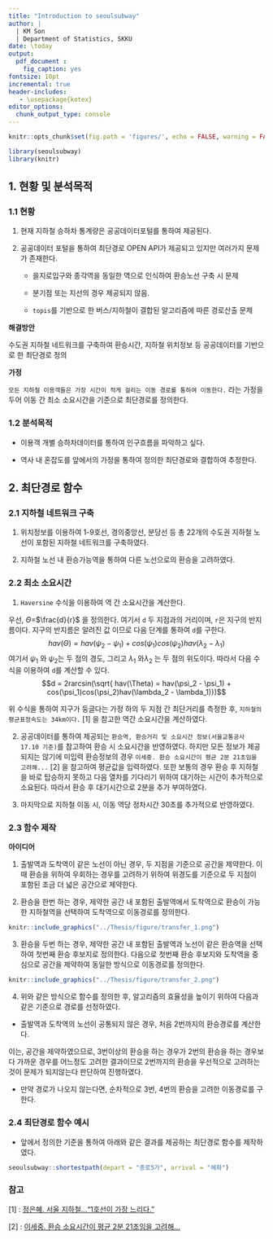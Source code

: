 ```yaml
---
title: "Introduction to seoulsubway"
author: |
  | KM Son
  | Department of Statistics, SKKU
date: \today
output: 
  pdf_document :
    fig_caption: yes
fontsize: 10pt
incremental: true
header-includes:
   - \usepackage{kotex}
editor_options: 
  chunk_output_type: console
---
```


```r
knitr::opts_chunk$set(fig.path = 'figures/', echo = FALSE, warning = FALSE, message = FALSE)
```

```r
library(seoulsubway)
library(knitr)
```

## 1. 현황 및 분석목적

### 1.1 현황

1. 현재 지하철 승하차 통계량은 공공데이터포털를 통하여 제공된다.

2. 공공데이터 포털을 통하여 최단경로 OPEN API가 제공되고 있지만 여러가지 문제가 존재한다.
  
    * 을지로입구와 종각역을 동일한 역으로 인식하여 환승노선 구축 시 문제
  
    * 분기점 또는 지선의 경우 제공되지 않음.
  
    * `topis`를 기반으로 한 버스/지하철이 결합된 알고리즘에 따른 경로산출 문제 
  
**해결방안**

수도권 지하철 네트워크를 구축하여 환승시간, 지하철 위치정보 등 공공데이터를 기반으로 한  최단경로 정의

**가정**

`모든 지하철 이용객들은 가장 시간이 적게 걸리는 이동 경로를 통하여 이동한다.`
라는 가정을 두어 이동 간 최소 소요시간을 기준으로 최단경로를 정의한다.

### 1.2 분석목적 

* 이용객 개별 승하차데이터를 통하여 인구흐름을 파악하고 싶다.

* 역사 내 혼잡도를 앞에서의 가정을 통하여 정의한 최단경로와 결합하여 추정한다.



## 2. 최단경로 함수

### 2.1 지하철 네트워크 구축 
1. 위치정보를 이용하여 1-9호선, 경의중앙선, 분당선 등 총 22개의 수도권 지하철 노선이 포함된  지하철 네트워크를 구축하였다.

2. 지하철 노선 내 환승가능역을 통하여 다른 노선으로의 환승을 고려하였다.


### 2.2 최소 소요시간 
1. `Haversine` 수식을 이용하여 역 간 소요시간을 계산한다.

우선, $\Theta$=$\frac{d}{r}$ 을 정의한다. 여기서 `d` 두 지점과의 거리이며, `r`은 지구의 반지름이다. 지구의 반지름은 알려진 값 이므로 다음 단계를 통하여 `d`를 구한다.
$$hav(\Theta)  =  hav(\psi_2 - \psi_1) + cos(\psi_1)cos(\psi_2)hav(\lambda_2 - \lambda_1)$$
여기서 $\psi_{1}$ 와 $\psi_{2}$는 두 점의 경도, 그리고 $\lambda_1$ 와$\lambda_2$ 는 두 점의 위도이다. 따라서 다음 수식을 이용하여 `d`를 계산할 수 있다. 
$$d = 2rarcsin(\sqrt{ hav(\Theta)  =  hav(\psi_2 - \psi_1) + cos(\psi_1)cos(\psi_2)hav(\lambda_2 - \lambda_1)})$$

위 수식을 통하여 지구가 둥글다는 가정 하의 두 지점 간 최단거리를 측정한 후, `지하철의 평균표정속도는 34km이다.` [1] 을 참고한 역간 소요시간을 계산하였다. 

2. 공공데이터를 통하여 제공되는 `환승역, 환승거리 및 소요시간 정보(서울교통공사 17.10 기준)`를 참고하여 환승 시 소요시간을 반영하였다. 하지만 모든 정보가 제공되지는 않기에 미입력 환승정보의 경우 `이세중. 환승 소요시간이 평균 2분 21초임을 고려해...` [2] 을 참고하여 평균값을 입력하였다. 또한 보통의 경우 환승 후 지하철을 바로 탑승하지 못하고 다음 열차를 기다리기 위하여 대기하는 시간이 추가적으로 소요된다. 따라서 환승 후 대기시간으로 2분을 추가 부여하였다.

3. 마지막으로 지하철 이동 시, 이동 역당 정차시간 30초를 추가적으로 반영하였다.

### 2.3 함수 제작

**아이디어**

1. 출발역과 도착역이 같은 노선이 아닌 경우, 두 지점을 기준으로 공간을 제약한다. 이때 환승을 위하여 우회하는 경우를 고려하기 위하여 위경도를 기준으로 두 지점이 포함된 조금 더 넓은 공간으로 제약한다.

2. 환승을 한번 하는 경우, 제약한 공간 내 포함된 출발역에서 도착역으로 환승이 가능한 지하철역을 선택하여 도착역으로 이동경로를 정의한다.

```r
knitr::include_graphics("../Thesis/figure/transfer_1.png")
```

3. 환승을 두번 하는 경우, 제약한 공간 내 포함된 출발역과 노선이 같은 환승역을 선택하여 첫번째 환승 후보지로 정의한다. 다음으로 첫번째 환승 후보지와 도착역을 중심으로 공간을 제약하여 동일한 방식으로 이동경로를 정의한다.

```r
knitr::include_graphics("../Thesis/figure/transfer_2.png")
```

4. 위와 같은 방식으로 함수를 정의한 후, 알고리즘의 효율성을 높이기 위하여 다음과 같은 기준으로 경로를 선정하였다. 

* 출발역과 도착역의 노선이 공통되지 않은 경우, 처음 2번까지의 환승경로를 계산한다. 

이는, 공간을 제약하였으므로, 3번이상의 환승을 하는 경우가 2번의 환승을 하는 경우보다 가까운 경우를 어느정도 고려한 결과이므로 2번까지의 환승을 우선적으로 고려하는 것이 문제가 되지않는다 판단하여 진행하였다.

* 만약 경로가 나오지 않는다면, 순차적으로 3번, 4번의 환승을 고려한 이동경로를 구한다.

### 2.4 최단경로 함수 예시

* 앞에서 정의한 기준을 통하여 아래와 같은 결과를 제공하는 최단경로 함수를 제작하였다.

```r
seoulsubway::shortestpath(depart = "종로5가", arrival = "혜화")
```

### 참고 

[1] : [정은혜. 서울 지하철...“1호선이 가장 느리다.” ](https://www.insight.co.kr/newsRead.php?ArtNo=54171)

[2] : [이세중. 환승 소요시간이 평균 2분 21초임을 고려해...](http://news.kbs.co.kr/news/view.do?ncd=3501669)







